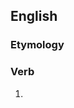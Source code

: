 ==English==

===Etymology===
{{suffix|en|observe|eth}}

===Verb===
{{head|en|verb form}}

# {{en-archaic third-person singular of|observe}}